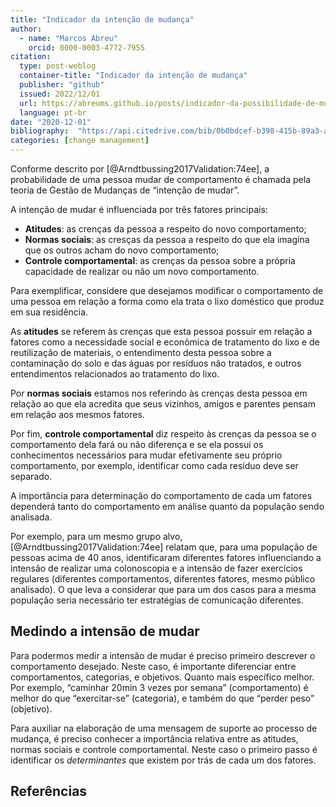 ```yaml
---
title: "Indicador da intenção de mudança"
author: 
  - name: "Marcos Abreu"
    orcid: 0000-0003-4772-7955
citation:
  type: post-weblog
  container-title: "Indicador da intenção de mudança"
  publisher: "github"
  issued: 2022/12/01
  url: https://abreums.github.io/posts/indicador-da-possibilidade-de-mudan-a/
  language: pt-br
date: "2020-12-01"
bibliography:  "https://api.citedrive.com/bib/0b0bdcef-b398-415b-89a3-afdc79e74a08/references.bib?x=eyJpZCI6ICIwYjBiZGNlZi1iMzk4LTQxNWItODlhMy1hZmRjNzllNzRhMDgiLCAidXNlciI6ICI4MjAiLCAic2lnbmF0dXJlIjogIjQ5Y2U1NDlkOTgzYjhlNGNjYTc5ZjZiY2YwOGVkNzBjMDcwMjlhMzhiMmM2NDlhNjNiMDEwZmI1M2E5Y2MzOTEifQ==/bibliography.bib"
categories: [change management]
---
```


Conforme descrito por [@Arndtbussing2017Validation:74ee], a probabilidade de uma pessoa mudar de comportamento é chamada pela teoria de Gestão de Mudanças de "intenção de mudar".

A intenção de mudar é influenciada por três fatores principais:

-   **Atitudes**: as crenças da pessoa a respeito do novo comportamento;
-   **Normas sociais**: as cresças da pessoa a respeito do que ela imagina que os outros acham do novo comportamento;
-   **Controle comportamental**: as crenças da pessoa sobre a própria capacidade de realizar ou não um novo comportamento.

Para exemplificar, considere que desejamos modificar o comportamento de uma pessoa em relação a forma como ela trata o lixo doméstico que produz em sua residência.

As **atitudes** se referem às crenças que esta pessoa possuir em relação a fatores como a necessidade social e econômica de tratamento do lixo e de reutilização de materiais, o entendimento desta pessoa sobre a contaminação do solo e das águas por resíduos não tratados, e outros entendimentos relacionados ao tratamento do lixo.

Por **normas sociais** estamos nos referindo às crenças desta pessoa em relação ao que ela acredita que seus vizinhos, amigos e parentes pensam em relação aos mesmos fatores.

Por fim, **controle comportamental** diz respeito às crenças da pessoa se o comportamento dela fará ou não diferença e se ela possui os conhecimentos necessários para mudar efetivamente seu próprio comportamento, por exemplo, identificar como cada resíduo deve ser separado.

A importância para determinação do comportamento de cada um fatores dependerá tanto do comportamento em análise quanto da população sendo analisada.

Por exemplo, para um mesmo grupo alvo, [@Arndtbussing2017Validation:74ee] relatam que, para uma população de pessoas acima de 40 anos, identificaram diferentes fatores influenciando a intensão de realizar uma colonoscopia e a intensão de fazer exercícios regulares (diferentes comportamentos, diferentes fatores, mesmo público analisado). O que leva a considerar que para um dos casos para a mesma população seria necessário ter estratégias de comunicação diferentes.

## Medindo a intensão de mudar

Para podermos medir a intensão de mudar é preciso primeiro descrever o comportamento desejado. Neste caso, é importante diferenciar entre comportamentos, categorias, e objetivos. Quanto mais específico melhor. Por exemplo, "caminhar 20min 3 vezes por semana" (comportamento) é melhor do que "exercitar-se" (categoria), e também do que "perder peso" (objetivo).

Para auxiliar na elaboração de uma mensagem de suporte ao processo de mudança, é preciso conhecer a importância relativa entre as atitudes, normas sociais e controle comportamental. Neste caso o primeiro passo é identificar os *determinantes* que existem por trás de cada um dos fatores.

## Referências

::: {#refs}
:::
